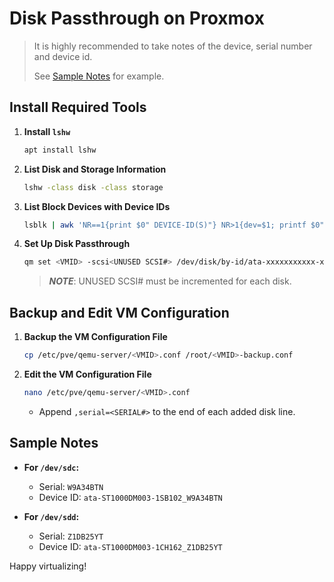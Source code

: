 # Disk Passthrough on Proxmox

> It is highly recommended to take notes of the device, serial number and device id.
>
> See [Sample Notes](#sample-notes) for example.

## Install Required Tools

1. **Install `lshw`**

   ```bash copy
   apt install lshw
   ```

2. **List Disk and Storage Information**

   ```bash copy
   lshw -class disk -class storage
   ```

3. **List Block Devices with Device IDs**

   ```bash copy
   lsblk | awk 'NR==1{print $0" DEVICE-ID(S)"} NR>1{dev=$1; printf $0" "; system("find /dev/disk/by-id -lname \"\*"dev"\" -printf \" %p\""); print "";}' | grep -v -E 'print|lvm'
   ```

4. **Set Up Disk Passthrough**

   ```bash copy
   qm set <VMID> -scsi<UNUSED SCSI#> /dev/disk/by-id/ata-xxxxxxxxxxx-xxxxxx_xxxxxxxx
   ```

   > **_NOTE_**: UNUSED SCSI# must be incremented for each disk.

## Backup and Edit VM Configuration

1. **Backup the VM Configuration File**

   ```bash copy
   cp /etc/pve/qemu-server/<VMID>.conf /root/<VMID>-backup.conf
   ```

2. **Edit the VM Configuration File**

   ```bash copy
   nano /etc/pve/qemu-server/<VMID>.conf
   ```

   - Append `,serial=<SERIAL#>` to the end of each added disk line.

## Sample Notes

- **For `/dev/sdc`:**

  - Serial: `W9A34BTN`
  - Device ID: `ata-ST1000DM003-1SB102_W9A34BTN`

- **For `/dev/sdd`:**
  - Serial: `Z1DB25YT`
  - Device ID: `ata-ST1000DM003-1CH162_Z1DB25YT`

Happy virtualizing!
